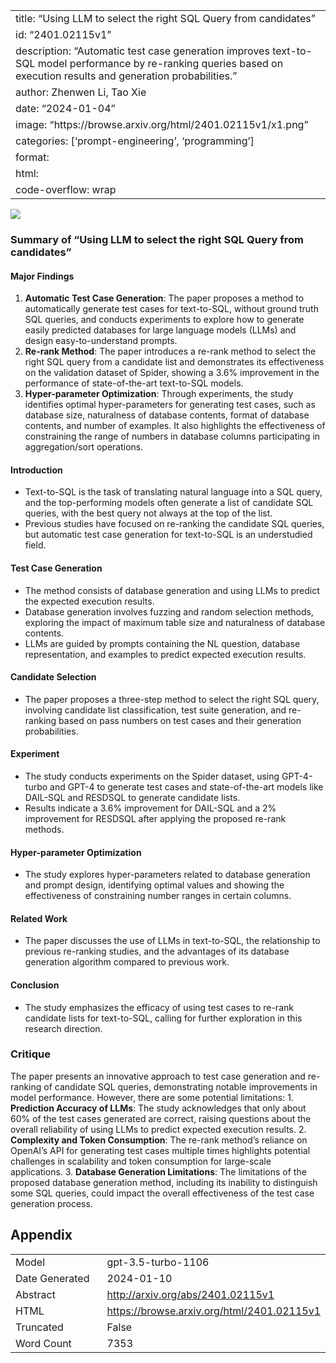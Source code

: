 
---
title: "Using LLM to select the right SQL Query from candidates"
id: "2401.02115v1"
description: "Automatic test case generation improves text-to-SQL model performance by re-ranking queries based on execution results and generation probabilities."
author: Zhenwen Li, Tao Xie
date: "2024-01-04"
image: "https://browse.arxiv.org/html/2401.02115v1/x1.png"
categories: ['prompt-engineering', 'programming']
format:
  html:
    code-overflow: wrap
---

![](https://browse.arxiv.org/html/2401.02115v1/x1.png)

### Summary of "Using LLM to select the right SQL Query from candidates"

#### Major Findings
1. **Automatic Test Case Generation**: The paper proposes a method to automatically generate test cases for text-to-SQL, without ground truth SQL queries, and conducts experiments to explore how to generate easily predicted databases for large language models (LLMs) and design easy-to-understand prompts.
2. **Re-rank Method**: The paper introduces a re-rank method to select the right SQL query from a candidate list and demonstrates its effectiveness on the validation dataset of Spider, showing a 3.6% improvement in the performance of state-of-the-art text-to-SQL models.
3. **Hyper-parameter Optimization**: Through experiments, the study identifies optimal hyper-parameters for generating test cases, such as database size, naturalness of database contents, format of database contents, and number of examples. It also highlights the effectiveness of constraining the range of numbers in database columns participating in aggregation/sort operations.

#### Introduction
- Text-to-SQL is the task of translating natural language into a SQL query, and the top-performing models often generate a list of candidate SQL queries, with the best query not always at the top of the list.
- Previous studies have focused on re-ranking the candidate SQL queries, but automatic test case generation for text-to-SQL is an understudied field.

#### Test Case Generation
- The method consists of database generation and using LLMs to predict the expected execution results.
- Database generation involves fuzzing and random selection methods, exploring the impact of maximum table size and naturalness of database contents.
- LLMs are guided by prompts containing the NL question, database representation, and examples to predict expected execution results.

#### Candidate Selection
- The paper proposes a three-step method to select the right SQL query, involving candidate list classification, test suite generation, and re-ranking based on pass numbers on test cases and their generation probabilities.

#### Experiment
- The study conducts experiments on the Spider dataset, using GPT-4-turbo and GPT-4 to generate test cases and state-of-the-art models like DAIL-SQL and RESDSQL to generate candidate lists.
- Results indicate a 3.6% improvement for DAIL-SQL and a 2% improvement for RESDSQL after applying the proposed re-rank methods.

#### Hyper-parameter Optimization
- The study explores hyper-parameters related to database generation and prompt design, identifying optimal values and showing the effectiveness of constraining number ranges in certain columns.

#### Related Work
- The paper discusses the use of LLMs in text-to-SQL, the relationship to previous re-ranking studies, and the advantages of its database generation algorithm compared to previous work.

#### Conclusion
- The study emphasizes the efficacy of using test cases to re-rank candidate lists for text-to-SQL, calling for further exploration in this research direction.

### Critique
The paper presents an innovative approach to test case generation and re-ranking of candidate SQL queries, demonstrating notable improvements in model performance. However, there are some potential limitations:
1. **Prediction Accuracy of LLMs**: The study acknowledges that only about 60% of the test cases generated are correct, raising questions about the overall reliability of using LLMs to predict expected execution results.
2. **Complexity and Token Consumption**: The re-rank method's reliance on OpenAI's API for generating test cases multiple times highlights potential challenges in scalability and token consumption for large-scale applications.
3. **Database Generation Limitations**: The limitations of the proposed database generation method, including its inability to distinguish some SQL queries, could impact the overall effectiveness of the test case generation process.

## Appendix

|          |          |
|----------|----------|
| Model     | gpt-3.5-turbo-1106       |
| Date Generated     | 2024-01-10       |
| Abstract | [http://arxiv.org/abs/2401.02115v1](http://arxiv.org/abs/2401.02115v1)        |
| HTML     | [https://browse.arxiv.org/html/2401.02115v1](https://browse.arxiv.org/html/2401.02115v1)       |
| Truncated       | False       |
| Word Count       | 7353       |